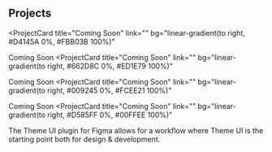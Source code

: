 ## Projects

<ProjectCard
  title="Coming Soon"
  link=""
  bg="linear-gradient(to right, #D4145A 0%, #FBB03B 100%)"
>
  Coming Soon
</ProjectCard>
<ProjectCard
  title="Coming Soon"
  link=""
  bg="linear-gradient(to right, #662D8C 0%, #ED1E79 100%)"
>
  Coming Soon
</ProjectCard>
<ProjectCard
  title="Coming Soon"
  link=""
  bg="linear-gradient(to right, #009245 0%, #FCEE21 100%)"
>
 Coming Soon
</ProjectCard>
<ProjectCard
  title="Coming Soon"
  link=""
  bg="linear-gradient(to right, #D585FF 0%, #00FFEE 100%)"
>
  The Theme UI plugin for Figma allows for a workflow where Theme UI is the
  starting point both for design & development.
</ProjectCard>
